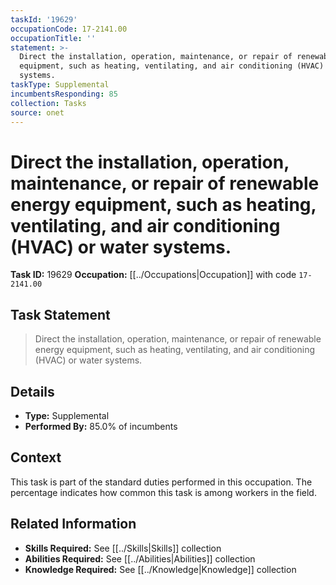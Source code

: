 ```yaml
---
taskId: '19629'
occupationCode: 17-2141.00
occupationTitle: ''
statement: >-
  Direct the installation, operation, maintenance, or repair of renewable energy
  equipment, such as heating, ventilating, and air conditioning (HVAC) or water
  systems.
taskType: Supplemental
incumbentsResponding: 85
collection: Tasks
source: onet
---
```

# Direct the installation, operation, maintenance, or repair of renewable energy equipment, such as heating, ventilating, and air conditioning (HVAC) or water systems.

**Task ID:** 19629
**Occupation:** [[../Occupations|Occupation]] with code `17-2141.00`

## Task Statement

> Direct the installation, operation, maintenance, or repair of renewable energy equipment, such as heating, ventilating, and air conditioning (HVAC) or water systems.

## Details

- **Type:** Supplemental
- **Performed By:** 85.0% of incumbents

## Context

This task is part of the standard duties performed in this occupation. The percentage indicates how common this task is among workers in the field.

## Related Information

- **Skills Required:** See [[../Skills|Skills]] collection
- **Abilities Required:** See [[../Abilities|Abilities]] collection
- **Knowledge Required:** See [[../Knowledge|Knowledge]] collection
